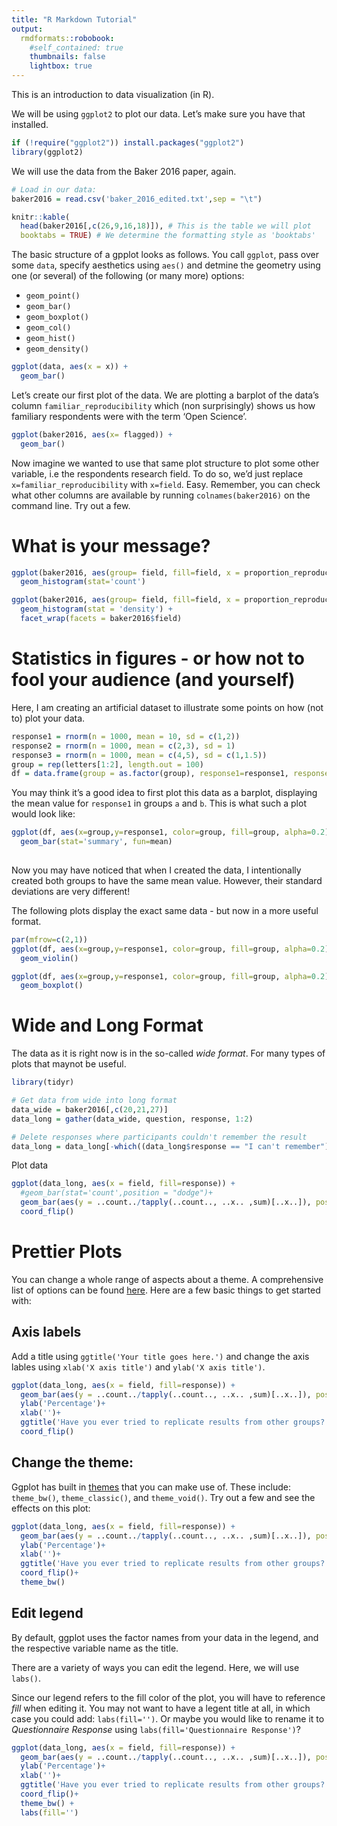 ```yaml
---
title: "R Markdown Tutorial"
output: 
  rmdformats::robobook:
    #self_contained: true
    thumbnails: false
    lightbox: true
---
```


This is an introduction to data visualization (in R).


We will be using `ggplot2` to plot our data. Let's make sure you have that installed. 

```r
if (!require("ggplot2")) install.packages("ggplot2")
library(ggplot2)
```

We will use the data from the Baker 2016 paper, again.

```r
# Load in our data:
baker2016 = read.csv('baker_2016_edited.txt',sep = "\t")
```

```r
knitr::kable(
  head(baker2016[,c(26,9,16,18)]), # This is the table we will plot
  booktabs = TRUE) # We determine the formatting style as 'booktabs'
```


The basic structure of a gpplot looks as follows. You call `ggplot`, pass over some `data`, specify aesthetics using `aes()` and detmine the geometry using one (or several) of the following (or many more) options:

- `geom_point()`
- `geom_bar()`
- `geom_boxplot()`
- `geom_col()`
- `geom_hist()`
- `geom_density()`

```r
ggplot(data, aes(x = x)) + 
  geom_bar()
```


Let's create our first plot of the data. We are plotting a barplot of the data's column `familiar_reproducibility` which (non surprisingly) shows us how familiary respondents were with the term 'Open Science'.

```r
ggplot(baker2016, aes(x= flagged)) + 
  geom_bar()
```

Now imagine we wanted to use that same plot structure to plot some other variable, i.e the respondents research field. To do so, we'd just replace `x=familiar_reproducibility` with `x=field`. Easy. Remember, you can check what other columns are available by running `colnames(baker2016)` on the command line. Try out a few. 



# What is your message?


```r
ggplot(baker2016, aes(group= field, fill=field, x = proportion_reproducible)) + 
  geom_histogram(stat='count')
```

```r
ggplot(baker2016, aes(group= field, fill=field, x = proportion_reproducible)) + 
  geom_histogram(stat = 'density') + 
  facet_wrap(facets = baker2016$field)
```



# Statistics in figures - or how not to fool your audience (and yourself)


Here, I am creating an artificial dataset to illustrate some points on how (not to) plot your data. 

```r
response1 = rnorm(n = 1000, mean = 10, sd = c(1,2))
response2 = rnorm(n = 1000, mean = c(2,3), sd = 1)
response3 = rnorm(n = 1000, mean = c(4,5), sd = c(1,1.5))
group = rep(letters[1:2], length.out = 100)
df = data.frame(group = as.factor(group), response1=response1, response2=response2, response3=response3)

```

You may think it's a good idea to first plot this data as a barplot, displaying the mean value for `response1` in groups `a` and `b`. This is what such a plot would look like:
```r
ggplot(df, aes(x=group,y=response1, color=group, fill=group, alpha=0.2)) + 
  geom_bar(stat='summary', fun=mean) 
  
```
Now you may have noticed that when I created the data, I intentionally created both groups to have the same mean value. However, their standard deviations are very different!

The following plots display the exact same data - but now in a more useful format. 
```r

par(mfrow=c(2,1))
ggplot(df, aes(x=group,y=response1, color=group, fill=group, alpha=0.2)) + 
  geom_violin()

ggplot(df, aes(x=group,y=response1, color=group, fill=group, alpha=0.2)) + 
  geom_boxplot()
```


# Wide and Long Format

The data as it is right now is in the so-called *wide format*. For many types of plots that maynot be useful. 

```r
library(tidyr)

# Get data from wide into long format
data_wide = baker2016[,c(20,21,27)]
data_long = gather(data_wide, question, response, 1:2)

# Delete responses where participants couldn't remember the result
data_long = data_long[-which((data_long$response == "I can't remember")),]

```


Plot data

```r
ggplot(data_long, aes(x = field, fill=response)) + 
  #geom_bar(stat='count',position = "dodge")+
  geom_bar(aes(y = ..count../tapply(..count.., ..x.. ,sum)[..x..]), position = 'dodge',group = 1) +
  coord_flip()

```


# Prettier Plots

You can change a whole range of aspects about a theme. A comprehensive list of options can be found [here](https://ggplot2.tidyverse.org/reference/theme.html). Here are a few basic things to get started with:

## Axis labels

Add a title using `ggtitle('Your title goes here.')` and change the axis lables using `xlab('X axis title')` and `ylab('X axis title')`.

```r
ggplot(data_long, aes(x = field, fill=response)) + 
  geom_bar(aes(y = ..count../tapply(..count.., ..x.. ,sum)[..x..]), position = 'dodge',group = 1) +
  ylab('Percentage')+
  xlab('')+
  ggtitle('Have you ever tried to replicate results from other groups?')+
  coord_flip()
```

## Change the theme:
Ggplot has built in [themes](https://ggplot2.tidyverse.org/reference/ggtheme.html) that you can make use of. These include: `theme_bw()`, `theme_classic()`, and `theme_void()`. Try out a few and see the effects on this plot:

```r
ggplot(data_long, aes(x = field, fill=response)) + 
  geom_bar(aes(y = ..count../tapply(..count.., ..x.. ,sum)[..x..]), position = 'dodge',group = 1) +
  ylab('Percentage')+
  xlab('')+
  ggtitle('Have you ever tried to replicate results from other groups?')+
  coord_flip()+
  theme_bw()
```

## Edit legend

By default, ggplot uses the factor names from your data in the legend, and the respective variable name as the title. 

There are a variety of ways you can edit the legend. Here, we will use `labs()`. 

Since our legend refers to the fill color of the plot, you will have to reference *fill* when editing it. 
You may not want to have a legent title at all, in which case you could add: `labs(fill='')`. Or maybe you would like to rename it to *Questionnaire Response* using `labs(fill='Questionnaire Response')`? 


```r
ggplot(data_long, aes(x = field, fill=response)) + 
  geom_bar(aes(y = ..count../tapply(..count.., ..x.. ,sum)[..x..]), position = 'dodge',group = 1) +
  ylab('Percentage')+
  xlab('')+
  ggtitle('Have you ever tried to replicate results from other groups?')+
  coord_flip()+
  theme_bw() +
  labs(fill='') 
```
